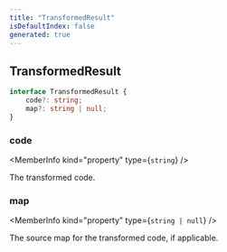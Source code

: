 ```yaml
---
title: "TransformedResult"
isDefaultIndex: false
generated: true
---
```



<!-- This file was generated from the CommandKit source. Do not modify. Instead, re-run the "docgen" script -->


## TransformedResult

<GenerationInfo sourceFile="packages/commandkit/src/plugins/CompilerPlugin.ts" sourceLine="24" packageName="commandkit" />



```ts title="Signature"
interface TransformedResult {
    code?: string;
    map?: string | null;
}
```

<div className="members-wrapper">

### code

<MemberInfo kind="property" type={`string`}   />

The transformed code.
### map

<MemberInfo kind="property" type={`string | null`}   />

The source map for the transformed code, if applicable.


</div>
